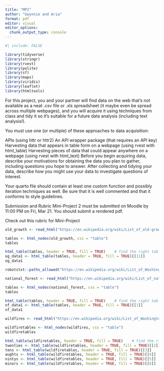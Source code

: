 ```yaml
---
title: "MP2"
author: "Gwynnie and Aria"
format: pdf
editor: visual
editor_options: 
  chunk_output_type: console
---
```


```r
#| include: FALSE

library(tidyverse)
library(stringr)
library(rvest)
library(polite)
library(sf)
library(maps)
library(viridis)
library(leaflet)
library(htmltools)
```

For this project, you and your partner will find data on the web that’s not available as a neat .csv file or .xls spreadsheet (it maybe even be spread across multiple webpages), and you will acquire it using techniques from class and tidy it so it’s suitable for a future data analysis (including text analysis!).

You must use one (or multiple) of these approaches to data acquisition:

APIs (using httr or httr2) An API wrapper package (that requires an API key) Harvesting data that appears in table form on a webpage (using rvest with html_table) Harvesting pieces of data that could appear anywhere on a webpage (using rvest with html_text) Before you begin acquiring data, describe your motivations for obtaining the data you plan to gather, including questions you hope to answer. After collecting and tidying your data, describe how you might use your data to investigate questions of interest.

Your quarto file should contain at least one custom function and possibly iteration techniques as well. Be sure that it is well commented and that it conforms to style guidelines.

Submission and Rubric Mini-Project 2 must be submitted on Moodle by 11:00 PM on Fri, Mar 21. You should submit a rendered pdf.

Check out this rubric for Mini-Project

```r
old_growth <- read_html("https://en.wikipedia.org/wiki/List_of_old-growth_forests")

tables <- html_nodes(old_growth, css = "table") 
tables

html_table(tables, header = TRUE, fill = TRUE)    # find the right table
og_data1 <- html_table(tables, header = TRUE, fill = TRUE)[[11]]  
og_data1
```

```r
robotstxt::paths_allowed("https://en.wikipedia.org/wiki/List_of_Washington_wildfires ")

national_forest <- read_html("https://en.wikipedia.org/wiki/List_of_national_forests_of_the_United_States")

tables <- html_nodes(national_forest, css = "table") 
tables

html_table(tables, header = TRUE, fill = TRUE)    # find the right table
nf_data1 <- html_table(tables, header = TRUE, fill = TRUE)[[1]]  
nf_data1
```


```r
wildfires <- read_html("https://en.wikipedia.org/wiki/List_of_Washington_wildfires")

wildfiretables <- html_nodes(wildfires, css = "table") 
wildfiretables

html_table(wildfiretables, header = TRUE, fill = TRUE)    # find the right table
twenties <- html_table(wildfiretables, header = TRUE, fill = TRUE)[[2]]  
tens <- html_table(wildfiretables, header = TRUE, fill = TRUE)[[3]]
aughts <- html_table(wildfiretables, header = TRUE, fill = TRUE)[[4]]
nintys <- html_table(wildfiretables, header = TRUE, fill = TRUE)[[5]]
minors <- html_table(wildfiretables, header = TRUE, fill = TRUE)[[6]]

```


